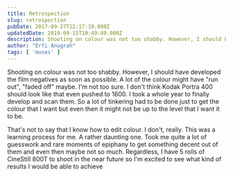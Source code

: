 ```yaml
---
title: Retrospection
slug: retrospection
pubDate: 2017-09-27T22:17:19.000Z
updatedDate: 2019-09-15T10:49:49.000Z
description: Shooting on colour was not too shabby. However, I should have developed the film negatives as soon as possible. A lot of the colour might have "run out", "faded off" maybe. I'm not too sure. I don't think Kodak Portra 400 should look like that even pushed to 1600. I took a whole year to finally develop and scan them. So a lot of tinkering had to be done just to get the colour that I want but even then it might not be up to the level that I want it to be.
author: "Erfi Anugrah"
tags: [ 'muses' ]
---
```


Shooting on colour was not too shabby. However, I should have developed the film negatives as soon as possible. A lot of the colour might have "run out", "faded off" maybe. I'm not too sure. I don't think Kodak Portra 400 should look like that even pushed to 1600. I took a whole year to finally develop and scan them. So a lot of tinkering had to be done just to get the colour that I want but even then it might not be up to the level that I want it to be.

That's not to say that I know how to edit colour. I don't, really. This was a learning process for me. A rather daunting one. Took me quite a lot of guesswork and rare moments of epiphany to get something decent out of them and even then maybe not so much. Regardless, I have 5 rolls of CineStill 800T to shoot in the near future so I'm excited to see what kind of results I would be able to achieve
